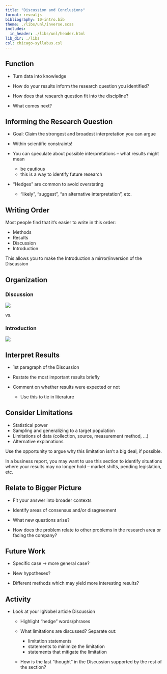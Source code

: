 ```yaml
---
title: "Discussion and Conclusions"
format: revealjs
bibliography: 10-intro.bib
theme: ./libs/unl/inverse.scss
includes:
  in_header: ./libs/unl/header.html
lib_dir: ./libs
csl: chicago-syllabus.csl
---
```



## Function

- Turn data into knowledge

- How do your results inform the research question you identified?

- How does that research question fit into the discipline?

- What comes next?


## Informing the Research Question

- Goal: Claim the strongest and broadest interpretation you can argue

- Within scientific constraints!

- You can speculate about possible interpretations -- what results might mean

  - be cautious
  - this is a way to identify future research
  
- "Hedges" are common to avoid overstating
    - "likely", "suggest", "an alternative interpretation", etc.

## Writing Order

Most people find that it's easier to write in this order: 

- Methods
- Results
- Discussion
- Introduction

This allows you to make the Introduction a mirror/inversion of the Discussion


## Organization

### Discussion

![](images/Discussion-overview.png)

::: {.fragment}

vs. 

### Introduction
![](images/Introduction-overview.png)

:::


## Interpret Results

- 1st paragraph of the Discussion

- Restate the most important results briefly

- Comment on whether results were expected or not
  - Use this to tie in literature
  
## Consider Limitations

- Statistical power
- Sampling and generalizing to a target population
- Limitations of data (collection, source, measurement method, ...)
- Alternative explanations

Use the opportunity to argue why this limitation isn't a big deal, if possible.

In a business report, you may want to use this section to identify situations where your results may no longer hold -- market shifts, pending legislation, etc.

## Relate to Bigger Picture

- Fit your answer into broader contexts

- Identify areas of consensus and/or disagreement

- What new questions arise?

- How does the problem relate to other problems in the research area or facing the company?

## Future Work

- Specific case -> more general case?

- New hypotheses?

- Different methods which may yield more interesting results?


## Activity

- Look at your IgNobel article Discussion

  - Highlight "hedge" words/phrases

  - What limitations are discussed? Separate out:
    - limitation statements
    - statements to minimize the limitation
    - statements that mitigate the limitation
  
  - How is the last "thought" in the Discussion supported by the rest of the section?
  
  